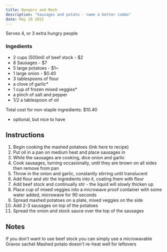 ```yaml
---
title: Bangers and Mash
description: "Sausages and potato - name a better combo"
date: May 20 2022
---
```


Serves 4, or 3 extra hungry people

### Ingedients

- 2 cups (500ml) of beef stock - $2
- 8 Sausages - $7
- 5 large potatoes - $1~
- 1 large onion - $0.40
- 3 tablespoons of flour
- a clove of garlic*
- 1 cup of frozen mixed veggies*
- a pinch of salt and pepper
- 1/2 a tablespoon of oil

Total cost for non-staple ingredients: $10.40

* optional, but nice to have


## Instructions

1. Begin cooking the mashed potatoes (link here to recipe)
2. Put oil in a pan on medium heat and place sausages in
3. While the sausages are cooking, dice onion and garlic 
4. Cook sausages, turning occasionally, until they are brown on all sides then remove from pan
5. Throw in the onion and garlic, constantly stirring until translucent
6. Add flour and stir the ingredients into it, coating them with flour
7. Add beef stock and continually stir - the liquid will slowly thicken up
8. Place cup of mixed veggies into a microwave proof container with some water added, microwave for 90 seconds
10. Spread mashed potatoes on a plate, mixed veggies on the side
11. Add 2-3 sausages on top of the potatoes
12. Spread the onion and stock sauce over the top of the sausages

## Notes

If you don't want to use beef stock you can simply use a microwavable Gravox sachet
Mashed potato doesn't re-heat well for leftovers